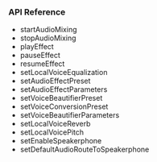 <PlatformWrapper platform="flutter">

### API Reference

* <Link to="{{Global.API_REF_FLUTTER_ROOT_VOICE_SDK}}/class_irtcengine.html#api_irtcengine_startaudiomixing2">startAudioMixing</Link>

* <Link to="{{Global.API_REF_FLUTTER_ROOT_VOICE_SDK}}/class_irtcengine.html#api_irtcengine_stopaudiomixing">stopAudioMixing</Link>

* <Link to="{{Global.API_REF_FLUTTER_ROOT_VOICE_SDK}}/class_irtcengine.html#api_irtcengine_playeffect3">playEffect</Link>

* <Link to="{{Global.API_REF_FLUTTER_ROOT_VOICE_SDK}}/class_irtcengine.html#api_irtcengine_pauseeffect">pauseEffect</Link>

* <Link to="{{Global.API_REF_FLUTTER_ROOT_VOICE_SDK}}/class_irtcengine.html#api_irtcengine_resumeeffect">resumeEffect</Link>

* <Link to="{{Global.API_REF_FLUTTER_ROOT_VOICE_SDK}}/class_irtcengine.html#api_irtcengine_setlocalvoiceequalization">setLocalVoiceEqualization</Link>

* <Link to="{{Global.API_REF_FLUTTER_ROOT_VOICE_SDK}}/class_irtcengine.html#api_irtcengine_setaudioeffectpreset">setAudioEffectPreset</Link>

* <Link to="{{Global.API_REF_FLUTTER_ROOT_VOICE_SDK}}/class_irtcengine.html#api_irtcengine_setaudioeffectparameters">setAudioEffectParameters</Link>

* <Link to="{{Global.API_REF_FLUTTER_ROOT_VOICE_SDK}}/class_irtcengine.html#api_irtcengine_setvoicebeautifierpreset">setVoiceBeautifierPreset</Link>

* <Link to="{{Global.API_REF_FLUTTER_ROOT_VOICE_SDK}}/class_irtcengine.html#api_irtcengine_setvoiceconversionpreset">setVoiceConversionPreset</Link>

* <Link to="{{Global.API_REF_FLUTTER_ROOT_VOICE_SDK}}/class_irtcengine.html#api_irtcengine_setvoicebeautifierparameters">setVoiceBeautifierParameters</Link>

* <Link to="{{Global.API_REF_FLUTTER_ROOT_VOICE_SDK}}/class_irtcengine.html#api_irtcengine_setlocalvoicereverb">setLocalVoiceReverb</Link>

* <Link to="{{Global.API_REF_FLUTTER_ROOT_VOICE_SDK}}/class_irtcengine.html#api_irtcengine_setlocalvoicepitch">setLocalVoicePitch</Link>

* <Link to="{{Global.API_REF_FLUTTER_ROOT_VOICE_SDK}}/class_irtcengine.html#api_irtcengine_setenablespeakerphone_ng">setEnableSpeakerphone</Link>

* <Link to="{{Global.API_REF_FLUTTER_ROOT_VOICE_SDK}}/class_irtcengine.html#api_irtcengine_setdefaultaudioroutetospeakerphone_ng">setDefaultAudioRouteToSpeakerphone</Link>



</PlatformWrapper>
